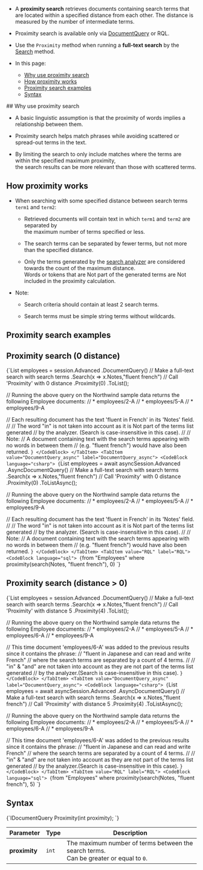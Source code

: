 
<Admonition type="note" title="">

* A **proximity search** retrieves documents containing search terms that are located within a specified distance from each other.
  The distance is measured by the number of intermediate terms.

* Proximity search is available only via [DocumentQuery](../../../../client-api/session/querying/document-query/what-is-document-query.mdx) or RQL.  
 
* Use the `Proximity` method when running a **full-text search** by the [Search](../../../../client-api/session/querying/text-search/full-text-search.mdx) method.  

* In this page:
    * [Why use proximity search](../../../../client-api/session/querying/text-search/proximity-search.mdx#why-use-proximity-search)
    * [How proximity works](../../../../client-api/session/querying/text-search/proximity-search.mdx#how-proximity-works)
    * [Proximity search examples](../../../../client-api/session/querying/text-search/proximity-search.mdx#proximity-search-examples)
    * [Syntax](../../../../client-api/session/querying/text-search/proximity-search.mdx#syntax)

</Admonition>
## Why use proximity search

* A basic linguistic assumption is that the proximity of words implies a relationship between them.

* Proximity search helps match phrases while avoiding scattered or spread-out terms in the text.

* By limiting the search to only include matches where the terms are within the specified maximum proximity,  
  the search results can be more relevant than those with scattered terms.



## How proximity works

* When searching with some specified distance between search terms `term1` and `term2`:

    * Retrieved documents will contain text in which `term1` and `term2` are separated by  
      the maximum number of terms specified or less.

    * The search terms can be separated by fewer terms, but not more than the specified distance.

    * Only the terms generated by the [search analyzer](../../../../indexes/using-analyzers.mdx#ravendb) 
      are considered towards the count of the maximum distance.  
      Words or tokens that are Not part of the generated terms are Not included in the proximity calculation.

* Note:

    * Search criteria should contain at least 2 search terms.

    * Search terms must be simple string terms without wildcards.



## Proximity search examples

## Proximity search (0 distance)

<Tabs groupId='languageSyntax'>
<TabItem value="DocumentQuery" label="DocumentQuery">
<CodeBlock language="csharp">
{`List<Employee> employees = session.Advanced
    .DocumentQuery<Employee>()
     // Make a full-text search with search terms
    .Search(x => x.Notes,"fluent french")
     // Call 'Proximity' with 0 distance
    .Proximity(0)
    .ToList();

// Running the above query on the Northwind sample data returns the following Employee documents:
// * employees/2-A
// * employees/5-A
// * employees/9-A

// Each resulting document has the text 'fluent in French' in its 'Notes' field.
//
// The word "in" is not taken into account as it is Not part of the terms list generated
// by the analyzer. (Search is case-insensitive in this case).
//
// Note:
// A document containing text with the search terms appearing with no words in between them
// (e.g. "fluent french") would have also been returned.
`}
</CodeBlock>
</TabItem>
<TabItem value="DocumentQuery_async" label="DocumentQuery_async">
<CodeBlock language="csharp">
{`List<Employee> employees = await asyncSession.Advanced
    .AsyncDocumentQuery<Employee>()
     // Make a full-text search with search terms
    .Search(x => x.Notes,"fluent french")
     // Call 'Proximity' with 0 distance
    .Proximity(0)
    .ToListAsync();

// Running the above query on the Northwind sample data returns the following Employee documents:
// * employees/2-A
// * employees/5-A
// * employees/9-A

// Each resulting document has the text 'fluent in French' in its 'Notes' field.
//
// The word "in" is not taken into account as it is Not part of the terms list generated
// by the analyzer. (Search is case-insensitive in this case).
//
// Note:
// A document containing text with the search terms appearing with no words in between them
// (e.g. "fluent french") would have also been returned.
`}
</CodeBlock>
</TabItem>
<TabItem value="RQL" label="RQL">
<CodeBlock language="sql">
{`from "Employees"
where proximity(search(Notes, "fluent french"), 0)
`}
</CodeBlock>
</TabItem>
</Tabs>

## Proximity search (distance &gt; 0)

<Tabs groupId='languageSyntax'>
<TabItem value="DocumentQuery" label="DocumentQuery">
<CodeBlock language="csharp">
{`List<Employee> employees = session.Advanced
    .DocumentQuery<Employee>()
     // Make a full-text search with search terms
    .Search(x => x.Notes,"fluent french")
     // Call 'Proximity' with distance 5
    .Proximity(4)
    .ToList();

// Running the above query on the Northwind sample data returns the following Employee documents:
// * employees/2-A
// * employees/5-A
// * employees/6-A
// * employees/9-A

// This time document 'employees/6-A' was added to the previous results since it contains the phrase:
// "fluent in Japanese and can read and write French"
// where the search terms are separated by a count of 4 terms.
//
// "in" & "and" are not taken into account as they are not part of the terms list generated
// by the analyzer.(Search is case-insensitive in this case).
`}
</CodeBlock>
</TabItem>
<TabItem value="DocumentQuery_async" label="DocumentQuery_async">
<CodeBlock language="csharp">
{`List<Employee> employees = await asyncSession.Advanced
    .AsyncDocumentQuery<Employee>()
     // Make a full-text search with search terms
    .Search(x => x.Notes,"fluent french")
     // Call 'Proximity' with distance 5
    .Proximity(4)
    .ToListAsync();

// Running the above query on the Northwind sample data returns the following Employee documents:
// * employees/2-A
// * employees/5-A
// * employees/6-A
// * employees/9-A

// This time document 'employees/6-A' was added to the previous results since it contains the phrase:
// "fluent in Japanese and can read and write French"
// where the search terms are separated by a count of 4 terms.
//
// "in" & "and" are not taken into account as they are not part of the terms list generated
// by the analyzer.(Search is case-insensitive in this case).
`}
</CodeBlock>
</TabItem>
<TabItem value="RQL" label="RQL">
<CodeBlock language="sql">
{`from "Employees"
where proximity(search(Notes, "fluent french"), 5)
`}
</CodeBlock>
</TabItem>
</Tabs>



## Syntax

<TabItem value="syntax" label="syntax">
<CodeBlock language="csharp">
{`IDocumentQuery<T> Proximity(int proximity);
`}
</CodeBlock>
</TabItem>

| Parameter     | Type  | Description                                                                              |
|---------------|-------|------------------------------------------------------------------------------------------|
| **proximity** | `int` | The maximum number of terms between the search terms.<br/>Can be greater or equal to `0`. |




